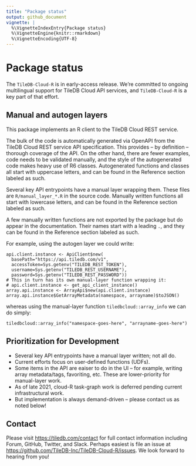 ```yaml
---
title: "Package status"
output: github_document
vignette: |
  %\VignetteIndexEntry{Package status}
  %\VignetteEngine{knitr::rmarkdown}
  %\VignetteEncoding{UTF-8}
---
```


# Package status

The `TileDB-Cloud-R` is in early-access release. We're committed to ongoing
multilingual support for TileDB Cloud API services, and `TileDB-Cloud-R` is a
key part of that effort.

## Manual and autogen layers

This package implements an R client to the TileDB Cloud REST service.

The bulk of the code is automatically generated via OpenAPI from the TileDB
Cloud REST service API specification.  This provides -- by definition --
thorough coverage of the API. On the other hand, there are fewer examples, code
needs to be validated manually, and the style of the autogenerated code makes
heavy use of R6 classes.  Autogenerated functions and classes all start with
uppercase letters, and can be found in the Reference section labeled as such.

Several key API entrypoints have a manual layer wrapping them. These files are
`R/manual_layer_*.R` in the source code.  Manually written functions all start
with lowercase letters, and can be found in the Reference section labeled as
such.

A few manually written functions are not exported by the package but do appear
in the documentation. Their names start with a leading `.`, and they can be
found in the Reference section labeled as such.

For example, using the autogen layer we could write:

```
api.client.instance <- ApiClient$new(
  basePath="https://api.tiledb.com/v1",
  accessToken=Sys.getenv("TILEDB_REST_TOKEN"),
  username=Sys.getenv("TILEDB_REST_USERNAME"),
  password=Sys.getenv("TILEDB_REST_PASSWORD"))
# This in turn has its own manual-layer function wrapping it:
# api.client.instance <- get_api_client_instance()
array.api.instance <- ArrayApi$new(api.client.instance)
array.api.instance$GetArrayMetadata(namespace, arrayname)$toJSON()
```

whereas using the manual-layer function `tiledbcloud::array_info` we can do simply:

```
tiledbcloud::array_info("namespace-goes-here", "arrayname-goes-here")
```
## Prioritization for Development

* Several key API entrypoints have a manual layer written; not all do.
* Current efforts focus on user-defined functions (UDFs).
* Some items in the API are eaiser to do in the UI -- for example, writing array metadata/tags, favoriting, etc.  These are lower-priority for manual-layer work.
* As of late 2021, cloud-R task-graph work is deferred pending current infrastructural work.
* But implementation is always demand-driven -- please contact us as noted below!

## Contact

Please visit [https://tiledb.com/contact](https://tiledb.com/contact) for full
contact information including Forum, GitHub, Twitter, and Slack. Perhaps
easiest is file an issue at
[https://github.com/TileDB-Inc/TileDB-Cloud-R/issues](https://github.com/TileDB-Inc/TileDB-Cloud-R/issues).
We look forward to hearing from you!
